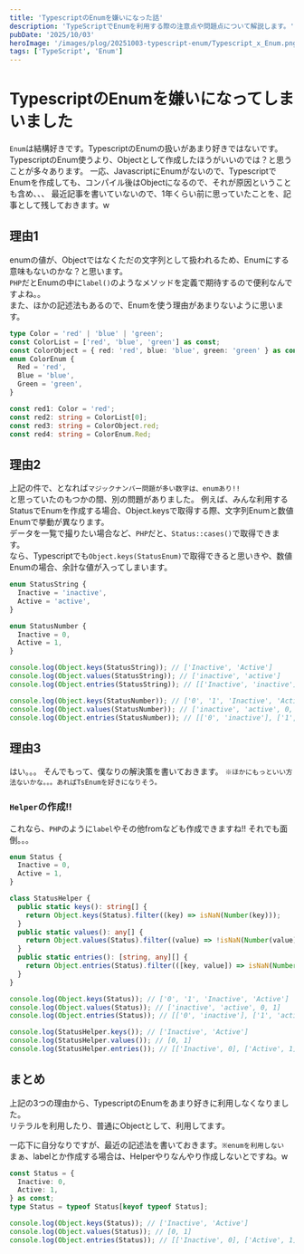 ```yaml
---
title: 'TypescriptのEnumを嫌いになった話'
description: 'TypeScriptでEnumを利用する際の注意点や問題点について解説します。'
pubDate: '2025/10/03'
heroImage: '/images/plog/20251003-typescript-enum/Typescript_x_Enum.png'
tags: ['TypeScript', 'Enum']
---
```


# TypescriptのEnumを嫌いになってしまいました
`Enum`は結構好きです。TypescriptのEnumの扱いがあまり好きではないです。  
TypescriptのEnum使うより、Objectとして作成したほうがいいのでは？と思うことが多々あります。
一応、JavascriptにEnumがないので、TypescriptでEnumを作成しても、コンパイル後はObjectになるので、それが原因ということも含め、、、
最近記事を書いていないので、1年くらい前に思っていたことを、記事として残しておきます。w  

## 理由1
enumの値が、Objectではなくただの文字列として扱われるため、Enumにする意味もないのかな？と思います。  
`PHP`だとEnumの中に`label()`のようなメソッドを定義で期待するので便利なんですよね。。  
また、ほかの記述法もあるので、Enumを使う理由があまりないように思います。
```typescript
type Color = 'red' | 'blue' | 'green';
const ColorList = ['red', 'blue', 'green'] as const;
const ColorObject = { red: 'red', blue: 'blue', green: 'green' } as const;
enum ColorEnum {
  Red = 'red',
  Blue = 'blue',
  Green = 'green',
}

const red1: Color = 'red';
const red2: string = ColorList[0];
const red3: string = ColorObject.red;
const red4: string = ColorEnum.Red;
```

## 理由2
上記の件で、となれば`マジックナンバー問題が多い数字は、enumあり!!`  
と思っていたのもつかの間、別の問題がありました。
例えば、みんな利用するStatusでEnumを作成する場合、Object.keysで取得する際、文字列Enumと数値Enumで挙動が異なります。  
データを一覧で撮りたい場合など、`PHP`だと、`Status::cases()`で取得できます。  
なら、Typescriptでも`Object.keys(StatusEnum)`で取得できると思いきや、数値Enumの場合、余計な値が入ってしまいます。
```typescript
enum StatusString {
  Inactive = 'inactive',
  Active = 'active',
}

enum StatusNumber {
  Inactive = 0,
  Active = 1,
}

console.log(Object.keys(StatusString)); // ['Inactive', 'Active']
console.log(Object.values(StatusString)); // ['inactive', 'active']
console.log(Object.entries(StatusString)); // [['Inactive', 'inactive'], ['Active', 'active']]

console.log(Object.keys(StatusNumber)); // ['0', '1', 'Inactive', 'Active']
console.log(Object.values(StatusNumber)); // ['inactive', 'active', 0, 1]
console.log(Object.entries(StatusNumber)); // [['0', 'inactive'], ['1', 'active'], ['Inactive', 0], ['Active', 1]]
```

## 理由3
はい。。。 そんでもって、僕なりの解決策を書いておきます。 `※ほかにもっといい方法ないかな。。。あればTsEnumを好きになりそう。`
### `Helper`の作成!!
これなら、`PHP`のように`label`やその他fromなども作成できますね!! それでも面倒。。。
```typescript
enum Status {
  Inactive = 0,
  Active = 1,
}

class StatusHelper {
  public static keys(): string[] {
    return Object.keys(Status).filter((key) => isNaN(Number(key)));
  }
  public static values(): any[] {
    return Object.values(Status).filter((value) => !isNaN(Number(value))).map((value) => Number(value));
  }
  public static entries(): [string, any][] {
    return Object.entries(Status).filter(([key, value]) => isNaN(Number(key))).map(([key, value]) => [key, Number(value)]);
  }
}

console.log(Object.keys(Status)); // ['0', '1', 'Inactive', 'Active']
console.log(Object.values(Status)); // ['inactive', 'active', 0, 1]
console.log(Object.entries(Status)); // [['0', 'inactive'], ['1', 'active'], ['Inactive', 0], ['Active', 1]]

console.log(StatusHelper.keys()); // ['Inactive', 'Active']
console.log(StatusHelper.values()); // [0, 1]
console.log(StatusHelper.entries()); // [['Inactive', 0], ['Active', 1]]
```

## まとめ
上記の3つの理由から、TypescriptのEnumをあまり好きに利用しなくなりました。  
リテラルを利用したり、普通にObjectとして、利用してます。  

一応下に自分なりですが、最近の記述法を書いておきます。`※enumを利用しない`  
まぁ、labelとか作成する場合は、Helperやりなんやり作成しないとですね。w 
```typescript
const Status = {
  Inactive: 0,
  Active: 1,
} as const;
type Status = typeof Status[keyof typeof Status];

console.log(Object.keys(Status)); // ['Inactive', 'Active']
console.log(Object.values(Status)); // [0, 1]
console.log(Object.entries(Status)); // [['Inactive', 0], ['Active', 1]]
```

